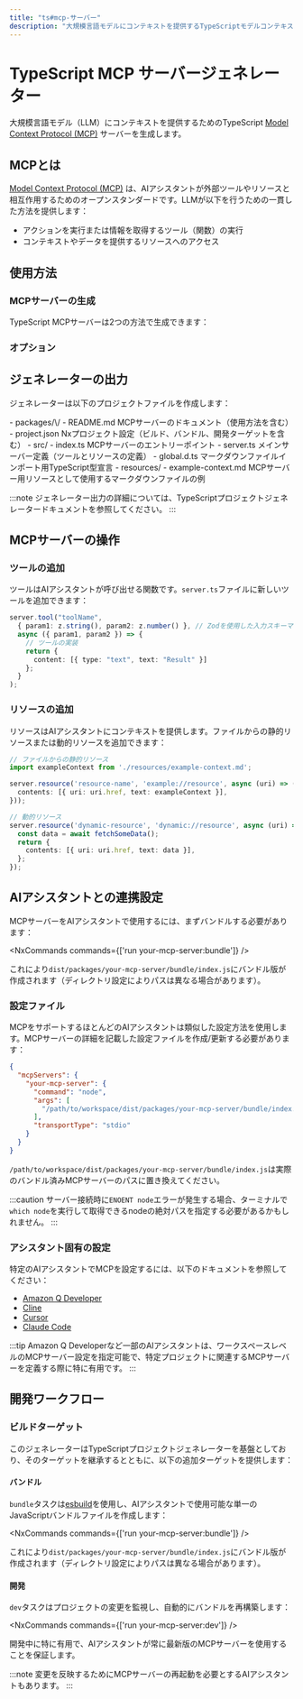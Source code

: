```yaml
---
title: "ts#mcp-サーバー"
description: "大規模言語モデルにコンテキストを提供するTypeScriptモデルコンテキストプロトコル（MCP）サーバーを生成"
---
```





# TypeScript MCP サーバージェネレーター

大規模言語モデル（LLM）にコンテキストを提供するためのTypeScript [Model Context Protocol (MCP)](https://modelcontextprotocol.io/) サーバーを生成します。

## MCPとは

[Model Context Protocol (MCP)](https://modelcontextprotocol.io/) は、AIアシスタントが外部ツールやリソースと相互作用するためのオープンスタンダードです。LLMが以下を行うための一貫した方法を提供します：

- アクションを実行または情報を取得するツール（関数）の実行
- コンテキストやデータを提供するリソースへのアクセス

## 使用方法

### MCPサーバーの生成

TypeScript MCPサーバーは2つの方法で生成できます：

<RunGenerator generator="ts#mcp-server" />

### オプション

<GeneratorParameters generator="ts#mcp-server" />

## ジェネレーターの出力

ジェネレーターは以下のプロジェクトファイルを作成します：

<FileTree>
  - packages/\<name>/
    - README.md MCPサーバーのドキュメント（使用方法を含む）
    - project.json Nxプロジェクト設定（ビルド、バンドル、開発ターゲットを含む）
    - src/
      - index.ts MCPサーバーのエントリーポイント
      - server.ts メインサーバー定義（ツールとリソースの定義）
      - global.d.ts マークダウンファイルインポート用TypeScript型宣言
      - resources/
        - example-context.md MCPサーバー用リソースとして使用するマークダウンファイルの例
</FileTree>

:::note
ジェネレーター出力の詳細については、<Link path="/guides/typescript-project">TypeScriptプロジェクトジェネレータードキュメント</Link>を参照してください。
:::

## MCPサーバーの操作

### ツールの追加

ツールはAIアシスタントが呼び出せる関数です。`server.ts`ファイルに新しいツールを追加できます：

```typescript
server.tool("toolName",
  { param1: z.string(), param2: z.number() }, // Zodを使用した入力スキーマ
  async ({ param1, param2 }) => {
    // ツールの実装
    return {
      content: [{ type: "text", text: "Result" }]
    };
  }
);
```

### リソースの追加

リソースはAIアシスタントにコンテキストを提供します。ファイルからの静的リソースまたは動的リソースを追加できます：

```typescript
// ファイルからの静的リソース
import exampleContext from './resources/example-context.md';

server.resource('resource-name', 'example://resource', async (uri) => ({
  contents: [{ uri: uri.href, text: exampleContext }],
}));

// 動的リソース
server.resource('dynamic-resource', 'dynamic://resource', async (uri) => {
  const data = await fetchSomeData();
  return {
    contents: [{ uri: uri.href, text: data }],
  };
});
```

## AIアシスタントとの連携設定

MCPサーバーをAIアシスタントで使用するには、まずバンドルする必要があります：

<NxCommands commands={['run your-mcp-server:bundle']} />

これにより`dist/packages/your-mcp-server/bundle/index.js`にバンドル版が作成されます（ディレクトリ設定によりパスは異なる場合があります）。

### 設定ファイル

MCPをサポートするほとんどのAIアシスタントは類似した設定方法を使用します。MCPサーバーの詳細を記載した設定ファイルを作成/更新する必要があります：

```json
{
  "mcpServers": {
    "your-mcp-server": {
      "command": "node",
      "args": [
        "/path/to/workspace/dist/packages/your-mcp-server/bundle/index.js"
      ],
      "transportType": "stdio"
    }
  }
}
```

`/path/to/workspace/dist/packages/your-mcp-server/bundle/index.js`は実際のバンドル済みMCPサーバーのパスに置き換えてください。

:::caution
サーバー接続時に`ENOENT node`エラーが発生する場合、ターミナルで`which node`を実行して取得できるnodeの絶対パスを指定する必要があるかもしれません。
:::

### アシスタント固有の設定

特定のAIアシスタントでMCPを設定するには、以下のドキュメントを参照してください：

- [Amazon Q Developer](https://docs.aws.amazon.com/amazonq/latest/qdeveloper-ug/command-line-mcp-configuration.html)
- [Cline](https://docs.cline.bot/mcp-servers/configuring-mcp-servers)
- [Cursor](https://docs.cursor.com/context/model-context-protocol)
- [Claude Code](https://docs.anthropic.com/en/docs/agents-and-tools/claude-code/tutorials#set-up-model-context-protocol-mcp)

:::tip
Amazon Q Developerなど一部のAIアシスタントは、ワークスペースレベルのMCPサーバー設定を指定可能で、特定プロジェクトに関連するMCPサーバーを定義する際に特に有用です。
:::

## 開発ワークフロー

### ビルドターゲット

このジェネレーターは<Link path="/guides/typescript-project">TypeScriptプロジェクトジェネレーター</Link>を基盤としており、そのターゲットを継承するとともに、以下の追加ターゲットを提供します：

#### バンドル

`bundle`タスクは[esbuild](https://esbuild.github.io/)を使用し、AIアシスタントで使用可能な単一のJavaScriptバンドルファイルを作成します：

<NxCommands commands={['run your-mcp-server:bundle']} />

これにより`dist/packages/your-mcp-server/bundle/index.js`にバンドル版が作成されます（ディレクトリ設定によりパスは異なる場合があります）。

#### 開発

`dev`タスクはプロジェクトの変更を監視し、自動的にバンドルを再構築します：

<NxCommands commands={['run your-mcp-server:dev']} />

開発中に特に有用で、AIアシスタントが常に最新版のMCPサーバーを使用することを保証します。

:::note
変更を反映するためにMCPサーバーの再起動を必要とするAIアシスタントもあります。
:::